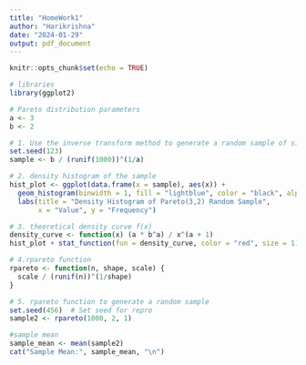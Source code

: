 ```yaml
---
title: "HomeWork1"
author: "Harikrishna"
date: "2024-01-29"
output: pdf_document
---
```


```r
knitr::opts_chunk$set(echo = TRUE)
```

```r
# libraries
library(ggplot2)

# Pareto distribution parameters
a <- 3
b <- 2

# 1. Use the inverse transform method to generate a random sample of size 1000
set.seed(123)
sample <- b / (runif(1000))^(1/a)

# 2. density histogram of the sample
hist_plot <- ggplot(data.frame(x = sample), aes(x)) +
  geom_histogram(binwidth = 1, fill = "lightblue", color = "black", alpha = 0.7) +
  labs(title = "Density Histogram of Pareto(3,2) Random Sample",
       x = "Value", y = "Frequency")

# 3. theoretical density curve f(x)
density_curve <- function(x) (a * b^a) / x^(a + 1)
hist_plot + stat_function(fun = density_curve, color = "red", size = 1)

# 4.rpareto function
rpareto <- function(n, shape, scale) {
  scale / (runif(n))^(1/shape)
}

# 5. rpareto function to generate a random sample
set.seed(456)  # Set seed for repro
sample2 <- rpareto(1000, 2, 1)

#sample mean
sample_mean <- mean(sample2)
cat("Sample Mean:", sample_mean, "\n")

```